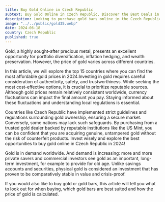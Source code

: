 ```yaml
---
title: Buy Gold Online in Czech Republic
subtext: Buy Gold Online in Czech Republic, Discover the Best Deals in 2024
description: Looking to purchase gold bars online in the Czech Republic?
image: "../../public/gold35.webp"
date: 2024-06-18
country: Czech Republic
published: true
---
```


Gold, a highly sought-after precious metal, presents an excellent opportunity for portfolio diversification, inflation hedging, and wealth preservation. However, the price of gold varies across different countries.

In this article, we will explore the top 15 countries where you can find the most affordable gold prices in 2024.Investing in gold requires careful consideration of authenticity, safety, and trustworthiness. While seeking the most cost-effective options, it is crucial to prioritize reputable sources. Although gold prices remain relatively consistent worldwide, currency fluctuations can impact the final amount you pay. Staying informed about these fluctuations and understanding local regulations is essential.

Countries like Czech Republic have implemented strict guidelines and regulations surrounding gold ownership, ensuring a secure market. Conversely, some nations may lack such safeguards. By purchasing from a trusted gold dealer backed by reputable institutions like the US Mint, you can be confident that you are acquiring genuine, untampered gold without the risk of counterfeit products. Invest wisely and explore the best opportunities to buy gold online in Czech Republic in 2024!

Gold is in demand worldwide. And demand is increasing: more and more private savers and commercial investors see gold as an important, long-term investment, for example to provide for old age. Unlike savings accounts and securities, physical gold is considered an investment that has proven to be comparatively stable in value and crisis-proof.

If you would also like to buy gold or gold bars, this article will tell you what to look out for when buying, which gold bars are best suited and how the price of gold is calculated.
